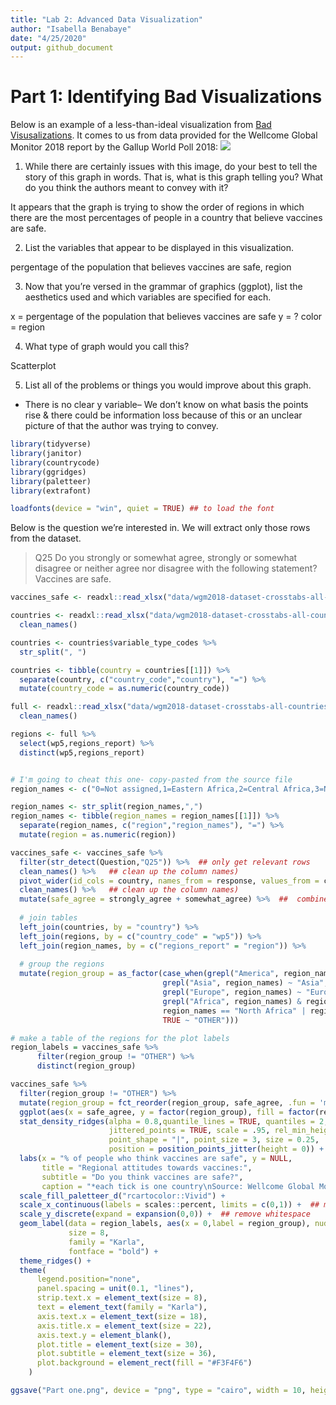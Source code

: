 ```yaml
---
title: "Lab 2: Advanced Data Visualization"
author: "Isabella Benabaye"
date: "4/25/2020"
output: github_document
---
```


# Part 1: Identifying Bad Visualizations
Below is an example of a less-than-ideal visualization from [Bad Visusalizations](https://badvisualisations.tumblr.com/post/185714513251/i-spent-a-few-minutes-trying-to-figure-out-what?is_highlighted_post=1). It comes to us from data provided for the Wellcome Global Monitor 2018 report by the Gallup World Poll 2018:
![](https://66.media.tumblr.com/f30e7f16691156453a99ef0114d9afd1/tumblr_ptdgo117QR1xbq2wwo1_1280.jpg)

1. While there are certainly issues with this image, do your best to tell the story of this graph in words. That is, what is this graph telling you? What do you think the authors meant to convey with it?

It appears that the graph is trying to show the order of regions in which there are the most percentages of people in a country that believe vaccines are safe.

2. List the variables that appear to be displayed in this visualization.

pergentage of the population that believes vaccines are safe, region

3. Now that you're versed in the grammar of graphics (ggplot), list the aesthetics used and which variables are specified for each.

x = pergentage of the population that believes vaccines are safe
y = ?
color = region

4. What type of graph would you call this?

Scatterplot

5. List all of the problems or things you would improve about this graph.

* There is no clear y variable-- We don't know on what basis the points rise & there could be information loss because of this or an unclear picture of that the author was trying to convey.


```r
library(tidyverse)
library(janitor)
library(countrycode)
library(ggridges)
library(paletteer)
library(extrafont)

loadfonts(device = "win", quiet = TRUE) ## to load the font
```

Below is the question we're interested in. We will extract only those rows from the dataset.

> Q25 Do you strongly or somewhat agree, strongly or somewhat disagree or neither agree nor disagree with the following statement? Vaccines are safe.

```r
vaccines_safe <- readxl::read_xlsx("data/wgm2018-dataset-crosstabs-all-countries.xlsx", sheet = "Crosstabs all countries", range = cellranger::cell_limits(c(3, 1), c(NA, 5)))

countries <- readxl::read_xlsx("data/wgm2018-dataset-crosstabs-all-countries.xlsx", sheet = "Data dictionary", range = "C1:C2") %>% 
  clean_names()

countries <- countries$variable_type_codes %>% 
  str_split(", ")

countries <- tibble(country = countries[[1]]) %>% 
  separate(country, c("country_code","country"), "=") %>% 
  mutate(country_code = as.numeric(country_code))

full <- readxl::read_xlsx("data/wgm2018-dataset-crosstabs-all-countries.xlsx", sheet = "Full dataset") %>% 
  clean_names()

regions <- full %>% 
  select(wp5,regions_report) %>% 
  distinct(wp5,regions_report)


# I'm going to cheat this one- copy-pasted from the source file
region_names <- c("0=Not assigned,1=Eastern Africa,2=Central Africa,3=North Africa,4=Southern Africa,5=Western Africa,6=Central America and Mexico,7=Northern America,8=South America,9=Central Asia,10=East Asia,11=Southeast Asia,12=South Asia,13=Middle East,14=Eastern Europe,15=Northern Europe,16=Southern Europe,17=Western Europe,18=Aus/NZ")

region_names <- str_split(region_names,",")
region_names <- tibble(region_names = region_names[[1]]) %>% 
  separate(region_names, c("region","region_names"), "=") %>% 
  mutate(region = as.numeric(region))

vaccines_safe <- vaccines_safe %>% 
  filter(str_detect(Question,"Q25")) %>%  ## only get relevant rows
  clean_names() %>%   ## clean up the column names) 
  pivot_wider(id_cols = country, names_from = response, values_from = column_n_percent) %>% 
  clean_names() %>%   ## clean up the column names) 
  mutate(safe_agree = strongly_agree + somewhat_agree) %>%  ##  combine agreeing responses
  
  # join tables
  left_join(countries, by = "country") %>% 
  left_join(regions, by = c("country_code" = "wp5")) %>% 
  left_join(region_names, by = c("regions_report" = "region")) %>% 
  
  # group the regions
  mutate(region_group = as_factor(case_when(grepl("America", region_names) ~ "Americas",
                                  grepl("Asia", region_names) ~ "Asia",
                                  grepl("Europe", region_names) ~ "Europe",
                                  grepl("Africa", region_names) & region_names != "North Africa" ~ "Sub-saharan Africa",
                                  region_names == "North Africa" | region_names == "Middle East" ~ "Middle East & North Africa",
                                  TRUE ~ "OTHER")))

```


```r
# make a table of the regions for the plot labels
region_labels = vaccines_safe %>% 
      filter(region_group != "OTHER") %>% 
      distinct(region_group)

vaccines_safe %>%
  filter(region_group != "OTHER") %>% 
  mutate(region_group = fct_reorder(region_group, safe_agree, .fun = 'median')) %>%  ## reorder the factors based on their median percentages
  ggplot(aes(x = safe_agree, y = factor(region_group), fill = factor(region_group))) +
  stat_density_ridges(alpha = 0.8,quantile_lines = TRUE, quantiles = 2,           ## adding the median line
                      jittered_points = TRUE, scale = .95, rel_min_height = .01,  ## adding the rug
                      point_shape = "|", point_size = 3, size = 0.25,
                      position = position_points_jitter(height = 0)) +
  labs(x = "% of people who think vaccines are safe", y = NULL,
       title = "Regional attitudes towards vaccines:",
       subtitle = "Do you think vaccines are safe?",
       caption = "*each tick is one country\nSource: Wellcome Global Monitor (2018)") +
  scale_fill_paletteer_d("rcartocolor::Vivid") +
  scale_x_continuous(labels = scales::percent, limits = c(0,1)) +  ## making the axis display values in %
  scale_y_discrete(expand = expansion(0,0)) +  ## remove whitespace
  geom_label(data = region_labels, aes(x = 0,label = region_group), nudge_x = 0.25, nudge_y = 0.5, color = "white",  ## add global region labels
             size = 8,
             family = "Karla",
             fontface = "bold") +
  theme_ridges() +
  theme(
      legend.position="none",
      panel.spacing = unit(0.1, "lines"),
      strip.text.x = element_text(size = 8),
      text = element_text(family = "Karla"),
      axis.text.x = element_text(size = 18),
      axis.title.x = element_text(size = 22),
      axis.text.y = element_blank(),
      plot.title = element_text(size = 30),
      plot.subtitle = element_text(size = 36),
      plot.background = element_rect(fill = "#F3F4F6")
    )

ggsave("Part one.png", device = "png", type = "cairo", width = 10, height = 9)
```


